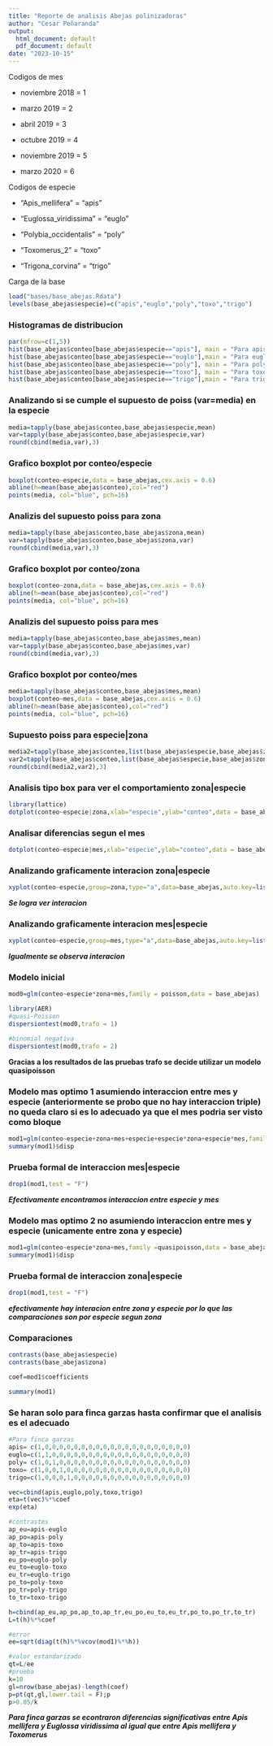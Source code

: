 ```yaml
---
title: "Reporte de analisis Abejas polinizadoras"
author: "Cesar Peñaranda"
output:
  html_document: default
  pdf_document: default
date: "2023-10-15"
---
```


Codigos de mes

-   noviembre 2018 = 1

-   marzo 2019 = 2

-   abril 2019 = 3

-   octubre 2019 = 4

-   noviembre 2019 = 5

-   marzo 2020 = 6

Codigos de especie

-   "Apis_mellifera" = "apis"

-   "Euglossa_viridissima" = "euglo"

-   "Polybia_occidentalis" = "poly"

-   "Toxomerus_2" = "toxo"

-   "Trigona_corvina" = "trigo"

Carga de la base

```r
load("bases/base_abejas.Rdata")
levels(base_abejas$especie)=c("apis","euglo","poly","toxo","trigo")
```

### **Histogramas de distribucion**

```r
par(mfrow=c(1,5))
hist(base_abejas$conteo[base_abejas$especie=="apis"], main = "Para apis",xlab = "conteo")
hist(base_abejas$conteo[base_abejas$especie=="euglo"],main = "Para euglo",xlab = "conteo")
hist(base_abejas$conteo[base_abejas$especie=="poly"], main = "Para poly",xlab = "conteo")
hist(base_abejas$conteo[base_abejas$especie=="toxo"], main = "Para toxo",xlab = "conteo")
hist(base_abejas$conteo[base_abejas$especie=="trigo"],main = "Para trigo",xlab = "conteo")
```

### **Analizando si se cumple el supuesto de poiss (var=media) en la especie**

```r
media=tapply(base_abejas$conteo,base_abejas$especie,mean)
var=tapply(base_abejas$conteo,base_abejas$especie,var)
round(cbind(media,var),3)
```

### **Grafico boxplot por conteo/especie**

```r
boxplot(conteo~especie,data = base_abejas,cex.axis = 0.6)
abline(h=mean(base_abejas$conteo),col="red")
points(media, col="blue", pch=16)
```

### **Analizis del supuesto poiss para zona**

```r
media=tapply(base_abejas$conteo,base_abejas$zona,mean)
var=tapply(base_abejas$conteo,base_abejas$zona,var)
round(cbind(media,var),3)
```

### **Grafico boxplot por conteo/zona**

```r
boxplot(conteo~zona,data = base_abejas,cex.axis = 0.6)
abline(h=mean(base_abejas$conteo),col="red")
points(media, col="blue", pch=16)
```

### **Analizis del supuesto poiss para mes**

```r
media=tapply(base_abejas$conteo,base_abejas$mes,mean)
var=tapply(base_abejas$conteo,base_abejas$mes,var)
round(cbind(media,var),3)
```

### **Grafico boxplot por conteo/mes**

```r
media=tapply(base_abejas$conteo,base_abejas$mes,mean)
boxplot(conteo~mes,data = base_abejas,cex.axis = 0.6)
abline(h=mean(base_abejas$conteo),col="red")
points(media, col="blue", pch=16)
```

### **Supuesto poiss para especie\|zona**

```r
media2=tapply(base_abejas$conteo,list(base_abejas$especie,base_abejas$zona),mean)
var2=tapply(base_abejas$conteo,list(base_abejas$especie,base_abejas$zona),var)
round(cbind(media2,var2),3)
```

### **Analisis tipo box para ver el comportamiento zona\|especie**

```r
library(lattice)
dotplot(conteo~especie|zona,xlab="especie",ylab="conteo",data = base_abejas)
```

### **Analisar diferencias segun el mes**

```r
dotplot(conteo~especie|mes,xlab="especie",ylab="conteo",data = base_abejas)
```

### **Analizando graficamente interacion zona\|especie**

```r
xyplot(conteo~especie,group=zona,type="a",data=base_abejas,auto.key=list(columns=4))
```

***Se logra ver interacion***

### **Analizando graficamente interacion mes\|especie**

```r
xyplot(conteo~especie,group=mes,type="a",data=base_abejas,auto.key=list(columns=4))
```

***Igualmente se observa interacion***

### **Modelo inicial**

```r
mod0=glm(conteo~especie*zona+mes,family = poisson,data = base_abejas)

library(AER)
#quasi-Poisson
dispersiontest(mod0,trafo = 1)

#binomial negativa
dispersiontest(mod0,trafo = 2)
```

**Gracias a los resultados de las pruebas trafo se decide utilizar un modelo quasipoisson**

### **Modelo mas optimo 1 asumiendo interaccion entre mes y especie (anteriormente se probo que no hay interaccion triple) no queda claro si es lo adecuado ya que el mes podria ser visto como bloque**

```r
mod1=glm(conteo~especie+zona+mes+especie+especie*zona+especie*mes,family =quasipoisson,data = base_abejas)
summary(mod1)$disp
```

### **Prueba formal de interaccion mes\|especie**

```r
drop1(mod1,test = "F")
```

***Efectivamente encontramos interaccion entre especie y mes***

### **Modelo mas optimo 2 no asumiendo interaccion entre mes y especie (unicamente entre zona y especie)**

```r
mod1=glm(conteo~especie*zona+mes,family =quasipoisson,data = base_abejas)
summary(mod1)$disp
```

### **Prueba formal de interaccion zona\|especie**

```r
drop1(mod1,test = "F")
```

***efectivamente hay interacion entre zona y especie por lo que las comparaciones son por especie segun zona***

### **Comparaciones**

```r
contrasts(base_abejas$especie)
contrasts(base_abejas$zona)
```

```r
coef=mod1$coefficients
```

```r
summary(mod1)
```

### **Se haran solo para finca garzas hasta confirmar que el analisis es el adecuado**

```r
#Para finca garzas
apis= c(1,0,0,0,0,0,0,0,0,0,0,0,0,0,0,0,0,0,0,0,0)  
euglo=c(1,1,0,0,0,0,0,0,0,0,0,0,0,0,0,0,0,0,0,0,0)    
poly= c(1,0,1,0,0,0,0,0,0,0,0,0,0,0,0,0,0,0,0,0,0) 
toxo= c(1,0,0,1,0,0,0,0,0,0,0,0,0,0,0,0,0,0,0,0,0)   
trigo=c(1,0,0,0,1,0,0,0,0,0,0,0,0,0,0,0,0,0,0,0,0)    

vec=cbind(apis,euglo,poly,toxo,trigo)
eta=t(vec)%*%coef
exp(eta)

#contrastes
ap_eu=apis-euglo
ap_po=apis-poly
ap_to=apis-toxo
ap_tr=apis-trigo
eu_po=euglo-poly
eu_to=euglo-toxo
eu_tr=euglo-trigo
po_to=poly-toxo
po_tr=poly-trigo
to_tr=toxo-trigo

h=cbind(ap_eu,ap_po,ap_to,ap_tr,eu_po,eu_to,eu_tr,po_to,po_tr,to_tr)
L=t(h)%*%coef

#error
ee=sqrt(diag(t(h)%*%vcov(mod1)%*%h))

#valor estandarizado
qt=L/ee
#prueba
k=10
gl=nrow(base_abejas)-length(coef)
p=pt(qt,gl,lower.tail = F);p
p>0.05/k
```

***Para finca garzas se econtraron diferencias significativas entre Apis mellifera y Euglossa viridissima al igual que entre Apis mellifera y Toxomerus***
